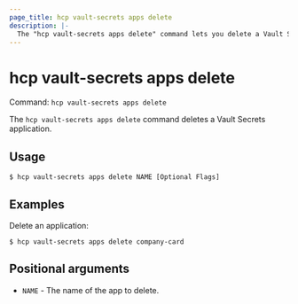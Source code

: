 ```yaml
---
page_title: hcp vault-secrets apps delete
description: |-
  The "hcp vault-secrets apps delete" command lets you delete a Vault Secrets application.
---
```


# hcp vault-secrets apps delete

Command: `hcp vault-secrets apps delete` 

The `hcp vault-secrets apps delete` command deletes a Vault Secrets
application.

## Usage

```shell-session
$ hcp vault-secrets apps delete NAME [Optional Flags]
```

## Examples

Delete an application:

```shell-session
$ hcp vault-secrets apps delete company-card
```

## Positional arguments

- `NAME` - The name of the app to delete.

